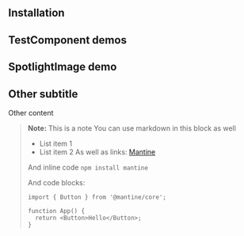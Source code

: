 
## Installation

<InstallScript packages="mantine-extension-template @mantyke/spotlight-image" />

## TestComponent demos

<Demo data={demos.usage} />
<Demo data={demos.configurator} />

## SpotlightImage demo

<Demo data={demos.spotlightImageUsage} />
<Demo data={demos.spotlightImageConfigurator} />

## Other subtitle

Other content

> **Note:** This is a note
> You can use markdown in this block as well
>
> - List item 1
> - List item 2
>   As well as links: [Mantine](https://mantine.dev)
>
> And inline code `npm install mantine`
>
> And code blocks:
>
> ```tsx
> import { Button } from '@mantine/core';
>
> function App() {
>   return <Button>Hello</Button>;
> }
> ```
